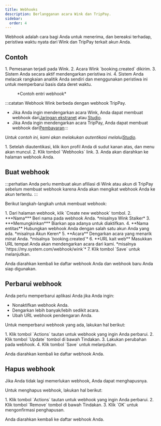 ```yaml
---
title: Webhooks
description: Berlangganan acara Wink dan TripPay.
sidebar:
  order: 4
---
```


Webhook adalah cara bagi Anda untuk menerima, dan bereaksi terhadap, peristiwa waktu nyata dari Wink dan TripPay terkait akun Anda.

## Contoh

<Steps>
  1. Pemesanan terjadi pada Wink.
  2. Acara Wink `booking.created` dikirim.
  3. Sistem Anda secara aktif mendengarkan peristiwa ini.
  4. Sistem Anda melacak rangkaian analitik Anda sendiri dan menggunakan peristiwa ini untuk memperbarui basis data deret waktu.
</Steps>


<figure>
  <CloudinaryImage width="350" height="215" resize="scale" quality="best" alt="Contoh webhook" src="academy/webhook" errorImage="noimage_opaque_nyrtl0.png" />

  <figcaption>*Contoh entri webhook*</figcaption>
</figure>


:::catatan
Webhook Wink berbeda dengan webhook TripPay.

* Jika Anda ingin mendengarkan acara Wink, Anda dapat membuat webhook dari[Jaringan ekstranet](https://extranet.wink.travel) atau [Studio](https://studio.wink.travel).
* Jika Anda ingin mendengarkan acara TripPay, Anda dapat membuat webhook dari[Pembayaran](https://pay.wink.travel):::

*Untuk contoh ini, kami akan melakukan autentikasi melalui[Studio](https://studio.wink.travel).*

<Steps>
  1. Setelah diautentikasi, klik ikon profil Anda di sudut kanan atas, dan menu akan muncul.
  2. Klik tombol `Webhooks` link.
  3. Anda akan diarahkan ke halaman webhook Anda.
</Steps>


## Buat webhook

:::perhatian
Anda perlu membuat akun afiliasi di Wink atau akun di TripPay sebelum membuat webhook karena Anda akan mengikat webhook Anda ke akun tertentu.
:::

Berikut langkah-langkah untuk membuat webhook:

<Steps>
  1. Dari halaman webhook, klik `Create new webhook` tombol.
  2. ***Nama*** Beri nama pada webhook Anda. *misalnya Wink Stalker*
  3. ***Memungkinkan*** Biarkan apa adanya untuk diaktifkan.
  4. **Nama entitas** Hubungkan webhook Anda dengan salah satu akun Anda yang ada. *misalnya Akun Keren*
  5. **Acara** Dengarkan acara yang menarik minat Anda. *misalnya `booking.created`*
  6. **URL kait web** Masukkan URL tempat Anda akan mendengarkan acara dari kami. *misalnya `https://my.system.com/webhook/wink`*
  7. Klik tombol `Save` untuk melanjutkan.
</Steps>


Anda diarahkan kembali ke daftar webhook Anda dan webhook baru Anda siap digunakan.

## Perbarui webhook

Anda perlu memperbarui aplikasi Anda jika Anda ingin:

* Nonaktifkan webhook Anda.
* Dengarkan lebih banyak/lebih sedikit acara.
* Ubah URL webhook pendengaran Anda.

Untuk memperbarui webhook yang ada, lakukan hal berikut:

<Steps>
  1. Klik tombol `Actions` tautan untuk webhook yang ingin Anda perbarui.
  2. Klik tombol `Update` tombol di bawah Tindakan.
  3. Lakukan perubahan pada webhook.
  4. Klik tombol `Save` untuk melanjutkan.
</Steps>


Anda diarahkan kembali ke daftar webhook Anda.

## Hapus webhook

Jika Anda tidak lagi memerlukan webhook, Anda dapat menghapusnya.

Untuk menghapus webhook, lakukan hal berikut:

<Steps>
  1. Klik tombol `Actions` tautan untuk webhook yang ingin Anda perbarui.
  2. Klik tombol `Remove` tombol di bawah Tindakan.
  3. Klik `OK` untuk mengonfirmasi penghapusan.
</Steps>


Anda diarahkan kembali ke daftar webhook Anda.

